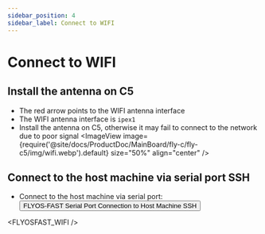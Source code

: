 ```yaml
---
sidebar_position: 4
sidebar_label: Connect to WIFI
---
```



# Connect to WIFI

## Install the antenna on C5

* The red arrow points to the WIFI antenna interface
* The WIFI antenna interface is `ipex1`
* Install the antenna on C5, otherwise it may fail to connect to the network due to poor signal
<ImageView image={require('@site/docs/ProductDoc/MainBoard/fly-c/fly-c5/img/wifi.webp').default} size="50%" align="center" />  

## Connect to the host machine via serial port SSH

* Connect to the host machine via serial port: <Button variant="contained" disableElevation component="a" rel="noopener" href="/docs/ProductDoc/SBC/fly-pi-v2/ssh#flyos-fast-serial-port-connect-to-host-machine-ssh">FLYOS-FAST Serial Port Connection to Host Machine SSH</Button>

<FLYOSFAST_WIFI />
